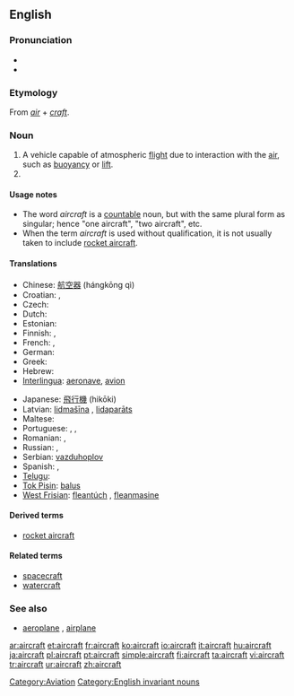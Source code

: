 {{wikipedia}}
==English==

===Pronunciation===
* {{IPA|/ɛəkɹɑː̩ft/}}
* {{audio|en-us-aircraft.ogg|Audio (US)}}

===Etymology===
From ''[[air]]'' + ''[[craft]]''.

===Noun===
{{en-noun|pl=aircraft}}

# A vehicle capable of atmospheric [[flight]] due to interaction with the [[air]], such as [[buoyancy]] or [[lift]].
# {{plural of|[[aircraft]]}}

====Usage notes====
* The word ''aircraft'' is a [[Appendix:Glossary#countable|countable]] noun, but with the same plural form as singular; hence "one aircraft", "two aircraft", etc.
* When the term ''aircraft'' is used without qualification, it is not usually taken to include [[rocket aircraft]].

====Translations====
{{trans-top|machine capable of atmospheric flight}}
* Chinese: [[航空器]] (hángkōng qì)
* Croatian: {{t+|hr|zrakoplov|alt=zrȁkoplōv|m}}, {{t|hr|letjelica|alt=lètjelica|f}}
* Czech: {{t+|cs|letadlo|n}}
* Dutch: {{t+|nl|vliegtuig|n}}
* Estonian: {{t+|et|õhusõiduk}}
* Finnish: {{t+|fi|lentokone}}, {{t+|fi|ilma-alus}}
* French: {{t+|fr|aéronef|m}}, {{t+|fr|avion|m}}
* German: {{t+|de|Flugzeug|n}}
* Greek: {{t+|el|αεροσκάφος|n|tr=aeroskáfos|sc=Grek}}
* Hebrew: {{t-|he|כלי טיס|m|alt=כְּלִי טַיִס|tr=kli-tayis|sc=Hebr}}
* [[Interlingua]]: [[aeronave]], [[avion]]
{{trans-mid}}
* Japanese: [[飛行機]] (hikōki)
* Latvian: [[lidmašīna]] {{f}}, [[lidaparāts]] {{m}}
* Maltese: {{t-|mt|ajruplan|xs=Maltese}}
* Portuguese: {{t+|pt|aeronave|f}}, {{t+|pt|avião|m}}, {{t+|pt|aeroplano|m}}
* Romanian: {{t-|ro|avion|n}}, {{t-|ro|aeronavă|f}}
* Russian: {{t|ru|летательный аппарат|m}}, {{t|ru|воздушное судно|n}}
* Serbian: [[vazduhoplov]]
* Spanish: {{t+|es|avión|m}}, {{t+|es|aeronave|m}}
* [[Telugu]]: {{t+|te|విమానము|tr=vimaanamu|sc=Telu}}
* [[Tok Pisin]]: [[balus]]
* [[West Frisian]]: [[fleantúch]] {{n}}, [[fleanmasine]]
{{trans-bottom}}

====Derived terms====
* [[rocket aircraft]]

====Related terms====
* [[spacecraft]]
* [[watercraft]]

===See also===
* [[aeroplane]] {{italbrac|UK}}, [[airplane]] {{italbrac|US}}

[[Category:Aviation]]
[[Category:English invariant nouns]]

[[ar:aircraft]]
[[et:aircraft]]
[[fr:aircraft]]
[[ko:aircraft]]
[[io:aircraft]]
[[it:aircraft]]
[[hu:aircraft]]
[[ja:aircraft]]
[[pl:aircraft]]
[[pt:aircraft]]
[[simple:aircraft]]
[[fi:aircraft]]
[[ta:aircraft]]
[[vi:aircraft]]
[[tr:aircraft]]
[[ur:aircraft]]
[[zh:aircraft]]